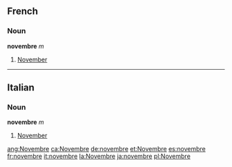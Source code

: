 ==French==
===Noun===
'''novembre''' ''m''

#[[November]]

----

==Italian==
===Noun===
'''novembre''' ''m''

#[[November]]

[[ang:Novembre]]
[[ca:Novembre]]
[[de:novembre]]
[[et:Novembre]]
[[es:novembre]]
[[fr:novembre]]
[[it:novembre]]
[[la:Novembre]]
[[ja:novembre]]
[[pl:Novembre]]